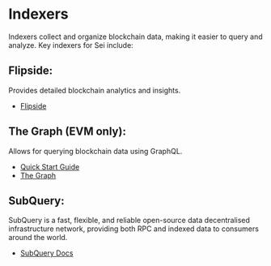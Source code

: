 # Indexers

Indexers collect and organize blockchain data, making it easier to query and analyze. Key indexers for Sei include:

## **Flipside**:
Provides detailed blockchain analytics and insights.
   - [Flipside](https://flipsidecrypto.xyz/)

## **The Graph (EVM only)**:
Allows for querying blockchain data using GraphQL.
   - [Quick Start Guide](/dev-ecosystem-providers/indexers/the-graph)
   - [The Graph](https://thegraph.com/)

## **SubQuery**:
SubQuery is a fast, flexible, and reliable open-source data decentralised infrastructure network, providing both RPC and indexed data to consumers around the world.
   - [SubQuery Docs](https://academy.subquery.network/indexer/quickstart/quickstart_chains/cosmos-sei.html)
